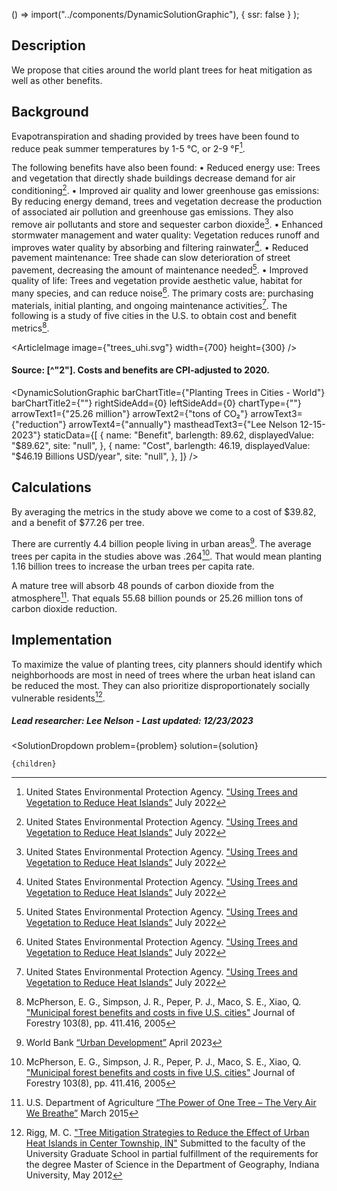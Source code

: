 
  () => import("../components/DynamicSolutionGraphic"),
  { ssr: false }
);



## Description
We propose that cities around the world plant trees for heat mitigation as well as other benefits.

## Background
Evapotranspiration and shading provided by trees have been found to reduce peak summer temperatures by 1-5 °C, or 2-9 °F[^”1”].

The following benefits have also been found:
•	Reduced energy use: Trees and vegetation that directly shade buildings decrease demand for air conditioning[^”1”].
•	Improved air quality and lower greenhouse gas emissions: By reducing energy demand, trees and vegetation decrease the production of associated air pollution and greenhouse gas emissions. They also remove air pollutants and store and sequester carbon dioxide[^”1”].
•	Enhanced stormwater management and water quality: Vegetation reduces runoff and improves water quality by absorbing and filtering rainwater[^”1”].
•	Reduced pavement maintenance: Tree shade can slow deterioration of street pavement, decreasing the amount of maintenance needed[^”1”].
•	Improved quality of life: Trees and vegetation provide aesthetic value, habitat for many species, and can reduce noise[^”1”].
The primary costs are: purchasing materials, initial planting, and ongoing maintenance activities[^”1”].
The following is a study of five cities in the U.S. to obtain cost and benefit metrics[^”2”].

<ArticleImage image={"trees_uhi.svg"} width={700} height={300} />
#### Source: [^"2"]. Costs and benefits are CPI-adjusted to 2020.

<DynamicSolutionGraphic
  barChartTitle={"Planting Trees in Cities - World"}
  barChartTitle2={""}
  rightSideAdd={0}
  leftSideAdd={0}
  chartType={""}
  arrowText1={"25.26 million"}
  arrowText2={"tons of CO₂"}
  arrowText3={"reduction"}
  arrowText4={"annually"}
  mastheadText3={"Lee Nelson 12-15-2023"}
 staticData={[
    {
     name: "Benefit",
      barlength: 89.62,
      displayedValue: "$89.62",
      site: "null",
    },
    {
      name: "Cost",
      barlength: 46.19,
      displayedValue: "$46.19 Billions USD/year",
      site: "null",
    },
  ]}
/>

## Calculations

By averaging the metrics in the study above we come to a cost of $39.82, and a benefit of $77.26 per tree.

There are currently 4.4 billion people living in urban areas[^”3”]. The average trees per capita in the studies above was .264[^”2”]. That would mean planting 1.16 billion trees to increase the urban trees per capita rate.

A mature tree will absorb 48 pounds of carbon dioxide from the atmosphere[^”4”]. That equals 55.68 billion pounds or 25.26 million tons of carbon dioxide reduction.


## Implementation
To maximize the value of planting trees, city planners should identify which neighborhoods are most in need of trees where the urban heat island can be reduced the most. They can also prioritize disproportionately socially vulnerable residents[^”5”].

##### Lead researcher: Lee Nelson - Last updated: 12/23/2023

[^”1”]: United States Environmental Protection Agency. ["Using Trees and Vegetation to Reduce Heat Islands”]( https://www.epa.gov/heatislands/using-trees-and-vegetation-reduce-heat-islands) July 2022

[^”2”]: McPherson, E. G., Simpson, J. R., Peper, P. J., Maco, S. E., Xiao, Q. ["Municipal forest benefits and costs in five U.S. cities"]( https://doi.org/10.1093/jof/103.8.411) Journal of Forestry 103(8), pp. 411.416, 2005

[^”3”]: World Bank [“Urban Development”](https://www.worldbank.org/en/topic/urbandevelopment/overview) April 2023

[^”4”]: U.S. Department of Agriculture [“The Power of One Tree – The Very Air We Breathe”]( https://www.usda.gov/media/blog/2015/03/17/power-one-tree-very-air-we-breathe) March 2015

[^”5”]: Rigg, M. C. ["Tree Mitigation Strategies to Reduce the Effect of Urban Heat Islands in Center Township, IN"](http://dx.doi.org/10.7912/C2/773) Submitted to the faculty of the University Graduate School in partial fulfillment of the requirements for the degree Master of Science in the Department of Geography, Indiana University, May 2012 

  <SolutionDropdown 
    problem={problem} 
    solution={solution}
  >
    {children}
  </SolutionDropdown>